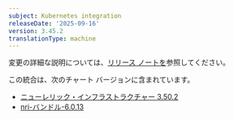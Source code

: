 ```yaml
---
subject: Kubernetes integration
releaseDate: '2025-09-16'
version: 3.45.2
translationType: machine
---
```


変更の詳細な説明については、[リリース ノートを](https://github.com/newrelic/nri-kubernetes/releases/tag/v3.45.2)参照してください。

この統合は、次のチャート バージョンに含まれています。

* [ニューレリック・インフラストラクチャー 3.50.2](https://github.com/newrelic/nri-kubernetes/releases/tag/newrelic-infrastructure-3.50.2)
* [nri-バンドル-6.0.13](https://github.com/newrelic/helm-charts/releases/tag/nri-bundle-6.0.13)